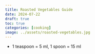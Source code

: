 ```yaml
---
title: Roasted Vegetables Guide
date: 2024-07-22
draft: true
toc: true
categories: [cooking]
image: ../assets/roasted-vegetables.jpg
---
```






::: {.callout-note title="General Knowledge of Cooking"}
- 1 teaspoon = 5 ml, 1 spoon = 15 ml
:::

